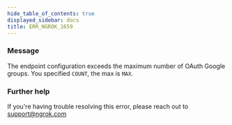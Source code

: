 ```yaml
---
hide_table_of_contents: true
displayed_sidebar: docs
title: ERR_NGROK_1659
---
```




### Message

The endpoint configuration exceeds the maximum number of OAuth Google groups. You specified `COUNT`, the max is `MAX`.

<ErrorDetails error="err_ngrok_1659" />

### Further help

If you're having trouble resolving this error, please reach out to [support@ngrok.com](mailto:support@ngrok.com?subject=Help%20with%20ERR_NGROK_1659)
